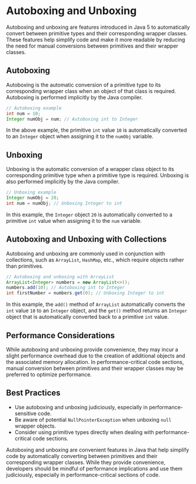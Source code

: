 
# Autoboxing and Unboxing

Autoboxing and unboxing are features introduced in Java 5 to automatically convert between primitive types and their corresponding wrapper classes. These features help simplify code and make it more readable by reducing the need for manual conversions between primitives and their wrapper classes.

## Autoboxing

Autoboxing is the automatic conversion of a primitive type to its corresponding wrapper class when an object of that class is required. Autoboxing is performed implicitly by the Java compiler.

```java
// Autoboxing example
int num = 10;
Integer numObj = num; // Autoboxing int to Integer
```

In the above example, the primitive `int` value `10` is automatically converted to an `Integer` object when assigning it to the `numObj` variable.

## Unboxing

Unboxing is the automatic conversion of a wrapper class object to its corresponding primitive type when a primitive type is required. Unboxing is also performed implicitly by the Java compiler.

```java
// Unboxing example
Integer numObj = 20;
int num = numObj; // Unboxing Integer to int
```

In this example, the `Integer` object `20` is automatically converted to a primitive `int` value when assigning it to the `num` variable.

## Autoboxing and Unboxing with Collections

Autoboxing and unboxing are commonly used in conjunction with collections, such as `ArrayList`, `HashMap`, etc., which require objects rather than primitives.

```java
// Autoboxing and unboxing with ArrayList
ArrayList<Integer> numbers = new ArrayList<>();
numbers.add(10); // Autoboxing int to Integer
int firstNumber = numbers.get(0); // Unboxing Integer to int
```

In this example, the `add()` method of `ArrayList` automatically converts the `int` value `10` to an `Integer` object, and the `get()` method returns an `Integer` object that is automatically converted back to a primitive `int` value.

## Performance Considerations

While autoboxing and unboxing provide convenience, they may incur a slight performance overhead due to the creation of additional objects and the associated memory allocation. In performance-critical code sections, manual conversion between primitives and their wrapper classes may be preferred to optimize performance.

## Best Practices

-   Use autoboxing and unboxing judiciously, especially in performance-sensitive code.
-   Be aware of potential `NullPointerException` when unboxing `null` wrapper objects.
-   Consider using primitive types directly when dealing with performance-critical code sections.

Autoboxing and unboxing are convenient features in Java that help simplify code by automatically converting between primitives and their corresponding wrapper classes. While they provide convenience, developers should be mindful of performance implications and use them judiciously, especially in performance-critical sections of code.

